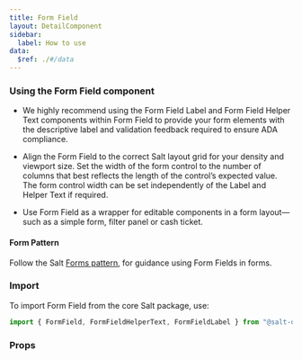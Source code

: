 ```yaml
---
title: Form Field
layout: DetailComponent
sidebar:
  label: How to use
data:
  $ref: ./#/data
---
```


### Using the Form Field component

- We highly recommend using the Form Field Label and Form Field Helper Text components within Form Field to provide your form elements with the descriptive label and validation feedback required to ensure ADA compliance.

- Align the Form Field to the correct Salt layout grid for your density and viewport size. Set the width of the form control to the number of columns that best reflects the length of the control’s expected value. The form control width can be set independently of the Label and Helper Text if required.

- Use Form Field as a wrapper for editable components in a form layout—such as a simple form, filter panel or cash ticket.

#### Form Pattern

Follow the Salt [Forms pattern](/salt/patterns/forms), for guidance using Form Fields in forms.

### Import

To import Form Field from the core Salt package, use:

```js
import { FormField, FormFieldHelperText, FormFieldLabel } from "@salt-ds/core";
```

### Props

<PropsTable componentName="FormField" />

<PropsTable componentName="FormFieldLabel" />

<PropsTable componentName="FormFieldHelperText" />
